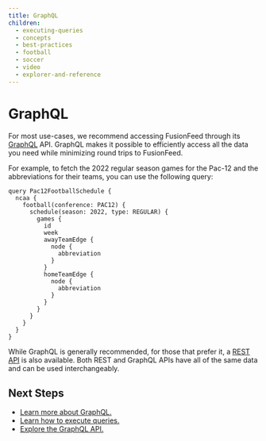 ```yaml
---
title: GraphQL
children:
  - executing-queries
  - concepts
  - best-practices
  - football
  - soccer
  - video
  - explorer-and-reference
---
```

# GraphQL

For most use-cases, we recommend accessing FusionFeed through its [GraphQL](https://graphql.org) API. GraphQL makes it possible to efficiently access all the data you need while minimizing round trips to FusionFeed.

For example, to fetch the 2022 regular season games for the Pac-12 and the abbreviations for their teams, you can use the following query:

```gql v2
query Pac12FootballSchedule {
  ncaa {
    football(conference: PAC12) {
      schedule(season: 2022, type: REGULAR) {
        games {
          id
          week
          awayTeamEdge {
            node {
              abbreviation
            }
          }
          homeTeamEdge {
            node {
              abbreviation
            }
          }
        }
      }
    }
  }
}
```

While GraphQL is generally recommended, for those that prefer it, a [REST API](/fusionfeed/rest) is also available. Both REST and GraphQL APIs have all of the same data and can be used interchangeably.

## Next Steps

- [Learn more about GraphQL.](https://graphql.org/learn/)
- [Learn how to execute queries.](executing-queries)
- [Explore the GraphQL API.](explorer-and-reference)
